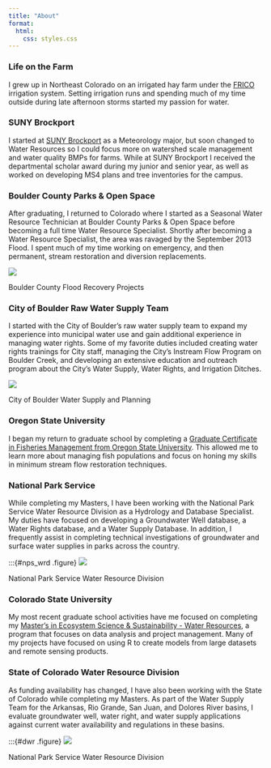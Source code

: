 ```yaml
---
title: "About"
format:
  html:
    css: styles.css
---
```


### Life on the Farm

I grew up in Northeast Colorado on an irrigated hay farm under the [FRICO](https://www.farmersres.com/about) irrigation system. Setting irrigation runs and spending much of my time outside during late afternoon storms started my passion for water.

### SUNY Brockport

I started at [SUNY Brockport](https://www.brockport.edu/) as a Meteorology major, but soon changed to Water Resources so I could focus more on watershed scale management and water quality BMPs for farms. While at SUNY Brockport I received the departmental scholar award during my junior and senior year, as well as worked on developing MS4 plans and tree inventories for the campus.

### Boulder County Parks & Open Space

After graduating, I returned to Colorado where I started as a Seasonal Water Resource Technician at Boulder County Parks & Open Space before becoming a full time Water Resource Specialist. Shortly after becoming a Water Resource Specialist, the area was ravaged by the September 2013 Flood. I spent much of my time working on emergency, and then permanent, stream restoration and diversion replacements.

:::{#bc_flood .figure}
[![](images/bc_flood.jpg)](https://bouldercounty.gov/open-space/management/flood-recovery-projects/)

Boulder County Flood Recovery Projects
:::

### City of Boulder Raw Water Supply Team

I started with the City of Boulder's raw water supply team to expand my experience into municipal water use and gain additional experience in managing water rights. Some of my favorite duties included creating water rights trainings for City staff, managing the City's Instream Flow Program on Boulder Creek, and developing an extensive education and outreach program about the City's Water Supply, Water Rights, and Irrigation Ditches. 

:::{#cob_water .figure}
[![](images/cob_water.png)](https://bouldercolorado.gov/services/water-supply-and-planning)

City of Boulder Water Supply and Planning
:::

### Oregon State University

I began my return to graduate school by completing a [Graduate Certificate in Fisheries Management from Oregon State University](https://ecampus.oregonstate.edu/online-degrees/graduate/fisheries-management/). This allowed me to learn more about managing fish populations and focus on honing my skills in minimum stream flow restoration techniques.

### National Park Service

While completing my Masters, I have been working with the National Park Service Water Resource Division as a Hydrology and Database Specialist. My duties have focused on developing a Groundwater Well database, a Water Rights database, and a Water Supply Database. In addition, I frequently assist in completing technical investigations of groundwater and surface water supplies in parks across the country.

:::{#nps_wrd .figure}
[![](images/nps_wrd.png)](https://www.nps.gov/orgs/1439/index.htm)

National Park Service Water Resource Division

### Colorado State University

My most recent graduate school activities have me focused on completing my [Master's in Ecosystem Science & Sustainability - Water Resources](https://warnercnr.colostate.edu/ess/professional-masters-ecosystem-science-and-sustainability/water-resources-degree-track-psm-ess/), a program that focuses on data analysis and project management. Many of my projects have focused on using R to create models from large datasets and remote sensing products.

### State of Colorado Water Resource Division
As funding availability has changed, I have also been working with the State of Colorado while completing my Masters. As part of the Water Supply Team for the Arkansas, Rio Grande, San Juan, and Dolores River basins, I evaluate groundwater well, water right, and water supply applications against current water availability and regulations in these basins.

:::{#dwr .figure}
[![](images/dwr.png)](https://dwr.colorado.gov/)

National Park Service Water Resource Division